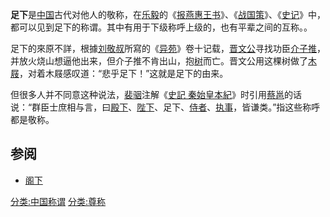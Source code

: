 {{Otheruses|下馱}}

'''足下'''是[[中国|中国]]古代对他人的敬称，在[[乐毅|乐毅]]的《[[报燕惠王书|报燕惠王书]]》、《[[战国策|战国策]]》、《[[史记|史记]]》中，都可以见到足下的称谓。其中有用于下级称呼上级的，也有平辈之间的互称。。

足下的來原不詳，根據[[刘敬叔|刘敬叔]]所寫的《[[异苑|异苑]]》卷十记载，[[晋文公|晋文公]]寻找功臣[[介子推|介子推]]，并放火烧山想逼他出来，但介子推不肯出山，抱[[树|树]]而亡。晋文公用这棵树做了[[木屐|木屐]]，对着木屐感叹道：“悲乎足下！”这就是足下的由来。

但很多人并不同意这种说法，[[裴骃|裴骃]]注解《[[s:史记三家註/卷006|史記 秦始皇本紀]]》时引用[[蔡邕|蔡邕]]的话说：“群臣士庶相与言，曰[[殿下|殿下]]、[[陛下|陛下]]、足下、[[侍者|侍者]]、[[执事|执事]]，皆谦类。”指这些称呼都是敬称。

== 参阅 ==

* [[阁下|阁下]]

{{小作品}}

[[分类:中国称谓|分类:中国称谓]]
[[分类:尊称|分类:尊称]]